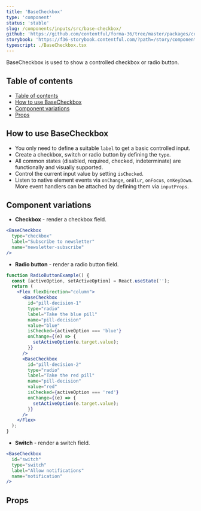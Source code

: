 ```yaml
---
title: 'BaseCheckbox'
type: 'component'
status: 'stable'
slug: /components/inputs/src/base-checkbox/
github: 'https://github.com/contentful/forma-36/tree/master/packages/components/inputs/src/base-checkbox'
storybook: 'https://f36-storybook.contentful.com/?path=/story/components-basecheckbox--overview'
typescript: ./BaseCheckbox.tsx
---
```


BaseCheckbox is used to show a controlled checkbox or radio button.

## Table of contents

- [Table of contents](#table-of-contents)
- [How to use BaseCheckbox](#how-to-use-basecheckbox)
- [Component variations](#component-variations)
- [Props](#props)

## How to use BaseCheckbox

- You only need to define a suitable `label` to get a basic controlled input.
- Create a checkbox, switch or radio button by defining the `type`.
- All common states (disabled, required, checked, indeterminate) are functionally and visually supported.
- Control the current input value by setting `isChecked`.
- Listen to native element events via `onChange`, `onBlur`, `onFocus`, `onKeyDown`. More event handlers can be attached by defining them via `inputProps`.

## Component variations

- **Checkbox** - render a checkbox field.

```jsx
<BaseCheckbox
  type="checkbox"
  label="Subscribe to newsletter"
  name="newsletter-subscribe"
/>
```

- **Radio button** - render a radio button field.

```jsx
function RadioButtonExample() {
  const [activeOption, setActiveOption] = React.useState('');
  return (
    <Flex flexDirection="column">
      <BaseCheckbox
        id="pill-decision-1"
        type="radio"
        label="Take the blue pill"
        name="pill-decision"
        value="blue"
        isChecked={activeOption === 'blue'}
        onChange={(e) => {
          setActiveOption(e.target.value);
        }}
      />
      <BaseCheckbox
        id="pill-decision-2"
        type="radio"
        label="Take the red pill"
        name="pill-decision"
        value="red"
        isChecked={activeOption === 'red'}
        onChange={(e) => {
          setActiveOption(e.target.value);
        }}
      />
    </Flex>
  );
}
```

- **Switch** - render a switch field.

```jsx
<BaseCheckbox
  id="switch"
  type="switch"
  label="Allow notifications"
  name="notification"
/>
```

## Props


<Props of="BaseCheckbox" />

